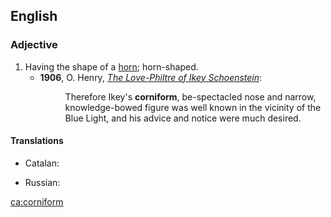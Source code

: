 ==English==

===Adjective===
{{en-adj}}

# Having the shape of a [[horn]]; horn-shaped.
#* '''1906''', O. Henry, ''[[s:The Love-Philtre of Ikey Schoenstein|The Love-Philtre of Ikey Schoenstein]]'':
#*: Therefore Ikey's '''corniform''', be-spectacled nose and narrow, knowledge-bowed figure was well known in the vicinity of the Blue Light, and his advice and notice were much desired.

====Translations====
{{trans-top|horn-shaped}}
* Catalan: {{t+|ca|corniforme|m}}
{{trans-mid}}
* Russian: {{t|ru|рогоподо́бный|m}}
{{trans-bottom}}

{{Webster 1913}}

[[ca:corniform]]